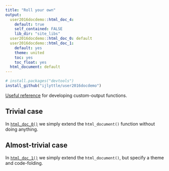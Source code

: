 ```yaml
---
title: "Roll your own"
output:
  user2016docdemo::html_doc_4: 
    default: true
    self_contained: FALSE
    lib_dir: "site_libs" 
  user2016docdemo::html_doc_0: default
  user2016docdemo::html_doc_1:
    default: yes
    theme: united
    toc: yes
    toc_float: yes
  html_document: default
---
```


```r
# install.packages("devtools")
install_github("ijlyttle/user2016docdemo")
```

[Useful reference](http://rmarkdown.rstudio.com/developer_custom_formats.html) for developing custom-output functions.

## Trivial case

In [`html_doc_0()`](https://github.com/ijlyttle/user2016docdemo/blob/master/R/html_doc_0.R) we simply extend the `html_document()` function without doing anything.

## Almost-trivial case

In [`html_doc_1()`](https://github.com/ijlyttle/user2016docdemo/blob/master/R/html_doc_1.R) we simply extend the `html_document()`, but specify a theme and code-folding.


